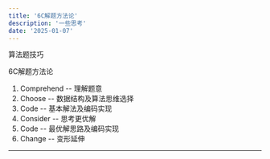 ```yaml
---
title: '6C解题方法论'
description: '一些思考'
date: '2025-01-07'
---
```


算法题技巧

6C解题方法论

1. Comprehend  -- 理解题意
2. Choose   -- 数据结构及算法思维选择
3. Code   -- 基本解法及编码实现
4. Consider -- 思考更优解
5. Code   -- 最优解思路及编码实现
6. Change -- 变形延伸




---
